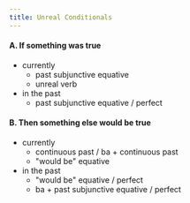 ```yaml
---
title: Unreal Conditionals
---
```


#### A. If something was true
- currently
	- past subjunctive equative
	- unreal verb
- in the past
	- past subjunctive equative / perfect
#### B. Then something else would be true
- currently
	- continuous past / ba + continuous past
	- "would be" equative
- in the past
	- "would be" equative / perfect
	- ba + past subjunctive equative / perfect